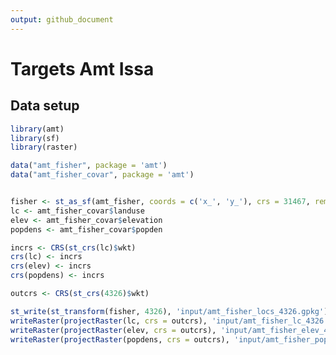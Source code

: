 ```yaml
---
output: github_document
---
```


# Targets Amt Issa




## Data setup

```r
library(amt)
library(sf)
library(raster)

data("amt_fisher", package = 'amt')
data("amt_fisher_covar", package = 'amt')


fisher <- st_as_sf(amt_fisher, coords = c('x_', 'y_'), crs = 31467, remove = FALSE)
lc <- amt_fisher_covar$landuse
elev <- amt_fisher_covar$elevation
popdens <- amt_fisher_covar$popden

incrs <- CRS(st_crs(lc)$wkt)
crs(lc) <- incrs
crs(elev) <- incrs
crs(popdens) <- incrs

outcrs <- CRS(st_crs(4326)$wkt)

st_write(st_transform(fisher, 4326), 'input/amt_fisher_locs_4326.gpkg')
writeRaster(projectRaster(lc, crs = outcrs), 'input/amt_fisher_lc_4326.tif')
writeRaster(projectRaster(elev, crs = outcrs), 'input/amt_fisher_elev_4326.tif')
writeRaster(projectRaster(popdens, crs = outcrs), 'input/amt_fisher_popdens_4326.tif')
```

